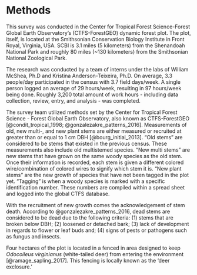 # Methods

This survey was conducted in the Center for Tropical Forest Science-Forest Global Earth Observatory's (CTFS-ForestGEO) dynamic forest plot. The plot, itself, is located at the Smithsonian Conservation Biology Institute in Front Royal, Virginia, USA. SCBI is 3.1 miles (5 kilometers) from the Shenandoah National Park and roughly 80 miles (~130 kilometers) from the Smithsonian National Zoological Park.

The research was conducted by a team of interns under the labs of William McShea, Ph.D and Kristina Anderson-Teixeira, Ph.D. On average, 3.3 people/day participated in the census with 3.7 field days/week. A single person logged an average of 29 hours/week, resulting in 97 hours/week being done. Roughly 3,200 total amount of work hours - including data collection, review, entry, and analysis - was completed.

The survey team utilized methods set by the Center for Tropical Forest Science - Forest Global Earth Observatory, also known as CTFS-ForestGEO [@condit_tropical_1998; @gonzalezakre_patterns_2016]. Measurements of old, new multi-, and new plant stems are either measured or recruited at greater than or equal to 1 cm DBH [@bourg_initial_2013]. "Old stems" are considered to be stems that existed in the previous census. These measurements also include old multistemed species. "New multi stems" are new stems that have grown on the same woody species as the old stem. Once their information is recorded, each stem is given a different colored wire/combination of colored wires to signify which stem it is. "New plant stems" are the new growth of species that have not been tagged in the plot yet. "Tagging" is when a woody species is marked with a specific identification number. These numbers are compiled within a spread sheet and logged into the global CTFS database.

With the recruitment of new growth comes the acknowledgement of stem death. According to @gonzalezakre_patterns_2016, dead stems are considered to be dead due to the following criteria: (1) stems that are broken below DBH; (2) loosened or detached bark; (3) lack of development in regards to flower or leaf buds and; (4) signs of pests or pathogens such as fungus and insects.

Four hectares of the plot is located in a fenced in area designed to keep *Odocoileus virginianus* (white-tailed deer) from entering the environment [@ramage_sapling_2017]. This fencing is locally known as the 'deer exclosure.'
